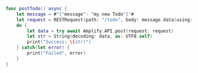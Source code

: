 ```swift
func postTodo() async {
    let message = #"{"message": "my new Todo"}"#
    let request = RESTRequest(path: "/todo", body: message.data(using: .utf8))
    do {
        let data = try await Amplify.API.post(request: request)
        let str = String(decoding: data, as: UTF8.self)
        print("Success: \(str)")
    } catch(let error) {
        print("Failed", error)
    }
}
```

